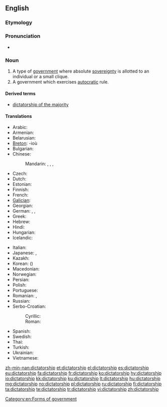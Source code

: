 ==English==
{{wikipedia}}

===Etymology===
{{suffix|dictator|ship}}

===Pronunciation===
* {{a|UK}} {{IPA|/dɪkˈteɪtə(ɹ)ʃɪp/}}

===Noun===
{{en-noun}}

# A type of [[government]] where absolute [[sovereignty]] is allotted to an individual or a small clique.
# A government which exercises [[autocracy|autocratic]] rule.

====Derived terms====
* [[dictatorship of the majority]]

====Translations====
{{trans-top|a government led by a dictator}}
* Arabic: {{t-|ar|ديكتاتورية|f|tr=diktatūra|sc=Arab}}
* Armenian: {{t-|hy|դիկտատուրա|tr=diktatura|sc=Armn}}
* Belarusian: {{t-|be|дыктатура|f|tr=dyktatúra|sc=Cyrl}}
* [[Breton]]: {{t-|br|diktatouriezh|f|xs=Breton}} -ioù {{p}}
* Bulgarian: {{t+|bg|диктатура|f|tr=diktatúra|sc=Cyrl}}
* Chinese:
*: Mandarin: {{t|zh|獨裁|sc=Hani}}, {{t|zh|独裁|tr=dúcái|sc=Hani}}, {{t|zh|專政|sc=Hani}}, {{t|zh|专政|tr=zhuānzhèng|sc=Hani}}
* Czech: {{t-|cs|diktatura|f}}
* Dutch: {{t+|nl|dictatuur|f}}
* Estonian: {{t-|et|diktatuur}}
* Finnish: {{t+|fi|diktatuuri}}
* French: {{t+|fr|dictature|f}}
* [[Galician]]: {{t+|gl|ditadura|f|xs=Galician}}
* Georgian: {{t-|ka|დიქტატურა|tr=dik'tatura|sc=Geor}}
* German: {{t+|de|Diktatur|f}}, {{t-|de|Gewaltherrschaft|f}}, {{t-|de|Willkürherrschaft|f}}
* Greek: {{t+|el|δικτατορία|f|tr=diktatoría}}
* Hebrew: {{t+|he|דיקטטורה|f|tr=diqt'at'ura}}
* Hindi: {{t-|hi|तानाशाही|f|tr=tānāśāhī|sc=Deva}}
* Hungarian: {{t+|hu|diktatúra}}
* Icelandic: {{t+|is|einræði|m}}
{{trans-mid}}
* Italian: {{t+|it|dittatura|f}}
* Japanese: {{t-|ja|独裁政治|tr=どくさいせいじ, dokusaiseiji}}, {{t+|ja|独裁|tr=どくさい, dokusai}}
* Kazakh: {{t|kk|өктемдік|tr=өktemdik|sc=Cyrl}}
* Korean: {{t+|ko|독재|tr=dokjae|sc=Kore}} ({{t+|ko|獨裁|sc=Kore}})
* Macedonian: {{t-|mk|диктатура|f|tr=diktatúra|sc=Cyrl}}
* Norwegian: {{t+|no|diktatur|n}}
* Persian: {{t+|fa|دیکتاتوری|tr=diktâturi|sc=fa-Arab}}
* Polish: {{t-|pl|dyktatura|f}}
* Portuguese: {{t+|pt|ditadura|f}}
* Romanian: {{t-|ro|dictatură|f}}, {{t-|ro|guvernare dictatorială|f}}
* Russian: {{t+|ru|диктатура|f|sc=Cyrl|tr=diktatúra}}
* Serbo-Croatian:
*: Cyrillic: {{t-|sh|диктатура|f}}
*: Roman: {{t-|sh|diktatura|f}}
* Spanish: {{t+|es|dictadura|f}}
* Swedish: {{t+|sv|diktatur|c}}
* Thai: {{t-|th|ระบอบเผด็จการ|tr=rá bòp pà dèt gaan|sc=Thai}}
* Turkish: {{t+|tr|diktatörlük}}
* Ukrainian: {{t+|uk|диктатура|f|tr=dyktatúra|sc=Cyrl}}
* Vietnamese: {{t-|vi|chế độ độc tài}}
{{trans-bottom}}

[[Category:en:Forms of government]]

[[zh-min-nan:dictatorship]]
[[et:dictatorship]]
[[el:dictatorship]]
[[es:dictatorship]]
[[eu:dictatorship]]
[[fa:dictatorship]]
[[fr:dictatorship]]
[[ko:dictatorship]]
[[hy:dictatorship]]
[[io:dictatorship]]
[[kk:dictatorship]]
[[ku:dictatorship]]
[[lt:dictatorship]]
[[hu:dictatorship]]
[[mg:dictatorship]]
[[no:dictatorship]]
[[pl:dictatorship]]
[[ru:dictatorship]]
[[fi:dictatorship]]
[[ta:dictatorship]]
[[te:dictatorship]]
[[tr:dictatorship]]
[[vi:dictatorship]]
[[zh:dictatorship]]